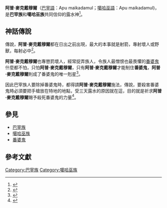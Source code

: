{{expert|subject=臺灣原住民族}}

'''阿普·麥克戴穆爾'''（[[巴宰語|巴宰語]]：Apu maikadamul；[[噶哈巫語|噶哈巫語]]：Apu maikadamul)，是'''巴宰族'''和'''噶哈巫族'''共同信仰的露水神<ref name="在地發聲‧我是噶哈巫系列演講：噶哈巫的多元信仰">{{cite web|author=[[潘寶鳳|潘寶鳳]]、[[潘應玉|潘應玉]] |title=在地發聲‧我是噶哈巫系列演講：噶哈巫的多元信仰 |url=https://tiprc.apc.gov.tw/blog_wp/?p=14560 |publisher=[[臺灣原住民族圖書資訊中心|臺灣原住民族圖書資訊中心]] |work=[[中華民國原住民族委員會|中華民國原住民族委員會]] |accessdate=2017-11-15 }}</ref>。

== 神話傳說 ==
傳說，'''阿普·麥克戴穆爾'''都在日出之前出現，最大的本事就是射箭，專射壞人或野獸，每射必中<ref name="從歷史足跡看巴宰族岸理社之宗教變遷:以埔里愛蘭地區的基督教化為例">{{cite web|author=[[姚嘉音|姚嘉音]] |url=http://nccur.lib.nccu.edu.tw/bitstream/140.119/33553/7 |title=《從歷史足跡看巴宰族岸理社之宗教變遷:以埔里愛蘭地區的基督教化為例》 |publisher=[[政大機構典藏|政大機構典藏]] |work=[[國立政治大學|國立政治大學]] |accessdate=2007-09-17 }}</ref>。

'''阿普·麥克戴穆爾'''也專懲罰壞人，經常捉弄族人，令族人最憎恨也最畏懼的[[番婆鬼|番婆鬼]]什麼都不怕，只怕'''阿普·麥克戴穆爾'''，只有'''阿普·麥克戴穆爾'''才能制住'''番婆鬼'''，'''阿普·麥克戴穆爾'''則成了番婆鬼的唯一剋星<ref name="屏東縣泰山國小100學年度第一學期五年級平埔課程教學計畫">{{cite web|author=[[楊茜評|楊茜評]] |url=http://www.loxa.edu.tw/schoolweb/view/index.php?WebID=794&schnum=134642&MainType=0&SubType=103&MainMenuId=52018&SubMenuId=52022&NowMainId=52018&NowSubId=52022 |title=《屏東縣泰山國小100學年度第一學期五年級平埔課程教學計畫》 |publisher= |work=[[屏東縣高樹鄉泰山國民小學|屏東縣高樹鄉泰山國民小學]] |accessdate=2011 }}</ref>。

因此巴宰族人要除掉番婆鬼時，都得請'''阿普·麥克戴穆爾'''施法，傳說，要殺害番婆鬼時必須要把手槍放在特地的地點，受三天露水的原因就在這，目的就是祈求'''阿普·麥克戴穆爾'''賜予殺死番婆鬼的力量<ref name="重修臺灣省通志‧卷三－住民志、同胄篇(第二冊)">{{cite book |author=[[許木柱|許木柱]]、[[李壬癸|李壬癸]]、[[楊翎|楊翎]]、[[王長華|王長華]]、[[詹琪芬|詹琪芬]]、[[潘英海|潘英海]] |title=《重修臺灣省通志‧卷三－住民志、同胄篇(第二冊)》 |url=https://www.govbooks.com.tw/books/63058 |publisher=[[國史館臺灣文獻館|國史館臺灣文獻館]] |year=1995-05 |isbn=9789570049954 }}</ref>。

== 參見 ==
*[[巴宰族|巴宰族]]
*[[噶哈巫族|噶哈巫族]]
*[[番婆鬼|番婆鬼]]

== 參考文獻 ==
{{reflist}}





[[Category:巴宰族|Category:巴宰族]]
[[Category:噶哈巫族|Category:噶哈巫族]]
{{Myth-stub}}